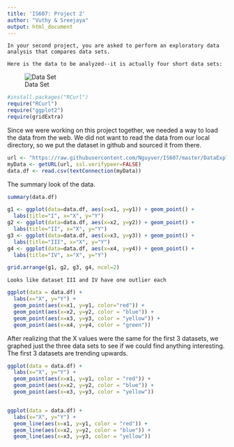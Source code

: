 ```yaml
---
title: 'IS607: Project 2'
author: "Vuthy & Sreejaya"
output: html_document
---
```


```
In your second project, you are asked to perform an exploratory data analysis that compares data sets.

Here is the data to be analyzed--it is actually four short data sets:
```
![Data Set](https://raw.githubusercontent.com/Nguyver/IS607/master/DataSet.PNG)

```r
#install.packages("RCurl")
require("RCurl")
require("ggplot2")
require(gridExtra)
```

Since we were working on this project together, we needed a way to load the data from the web. We did not want to read the data from our local directory, so we put the dataset in github and sourced it from there.

```r
url <- "https://raw.githubusercontent.com/Nguyver/IS607/master/DataExploratory.csv"
myData <- getURL(url, ssl.verifypeer=FALSE)
data.df <- read.csv(textConnection(myData))
```


The summary look of the data.

```r
summary(data.df)
```

```r
g1 <- ggplot(data=data.df, aes(x=x1, y=y1)) + geom_point() +
  labs(title="I", x="X", y="Y")
g2 <- ggplot(data=data.df, aes(x=x2, y=y2)) + geom_point() +
  labs(title="II", x="X", y="Y")
g3 <- ggplot(data=data.df, aes(x=x3, y=y3)) + geom_point() +
  labs(title="III", x="X", y="Y")
g4 <- ggplot(data=data.df, aes(x=x4, y=y4)) + geom_point() +
  labs(title="IV", x="X", y="Y")

grid.arrange(g1, g2, g3, g4, ncol=2)

```
```
Looks like dataset III and IV have one outlier each
```

```r
ggplot(data = data.df) + 
  labs(x="X", y="Y") + 
  geom_point(aes(x=x1, y=y1, color="red")) +
  geom_point(aes(x=x2, y=y2, color = "blue")) +
  geom_point(aes(x=x3, y=y3, color = "yellow")) +
  geom_point(aes(x=x4, y=y4, color = "green"))
```

After realizing that the X values were the same for the first 3 datasets, we graphed just the three data sets to see if we could find anything interesting. The first 3 datasets are trending upwards.

```r
ggplot(data = data.df) + 
  labs(x="X", y="Y") + 
  geom_point(aes(x=x1, y=y1, color = "red")) +
  geom_point(aes(x=x2, y=y2, color = "blue")) +
  geom_point(aes(x=x3, y=y3, color = "yellow"))


ggplot(data = data.df) + 
  labs(x="X", y="Y") + 
  geom_line(aes(x=x1, y=y1, color = "red")) +
  geom_line(aes(x=x2, y=y2, color = "blue")) +
  geom_line(aes(x=x3, y=y3, color = "yellow"))

```


